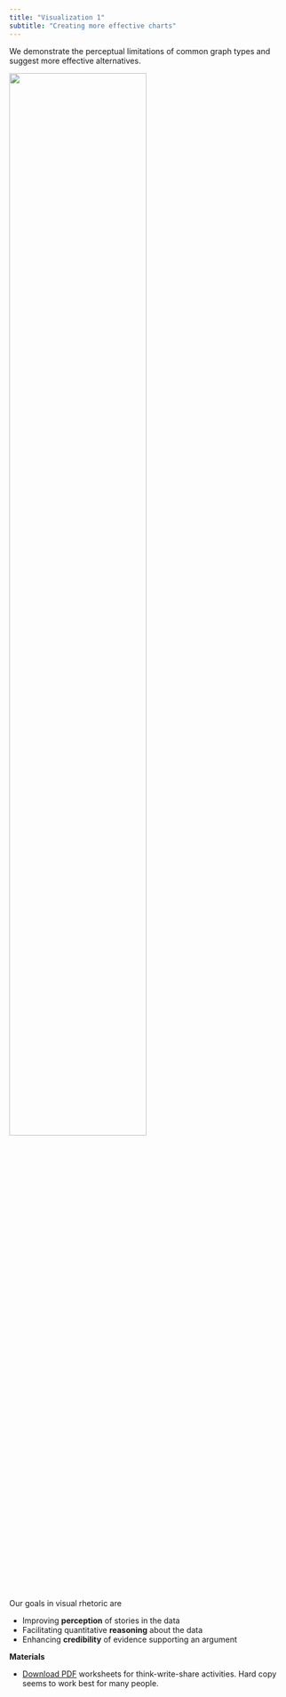 ```yaml
---
title: "Visualization 1"
subtitle: "Creating more effective charts"
---
```


We demonstrate the perceptual limitations of common graph types and suggest more effective alternatives. 

![](figures/stacked-bar-preview.png){width=70%}


Our goals in visual rhetoric are  
  
- Improving **perception** of stories in the data
- Facilitating quantitative **reasoning** about the data
- Enhancing **credibility** of evidence supporting an argument

**Materials**

- [Download PDF](resources/2023-effective-charts-handout.pdf) worksheets for think-write-share activities. Hard copy seems to work best for many people.




